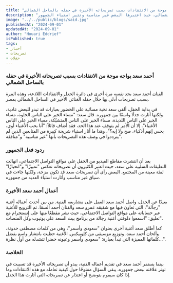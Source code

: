```yaml
---
title: "أحمد سعد يواجه موجة من الانتقادات بسبب تصريحاته الأخيرة في حفله بالساحل الشمالي"
description: "تعرض الفنان أحمد سعد لانتقادات واسعة بعد تصريحاته المثيرة للجدل خلال حفله في الساحل الشمالي، حيث اعتبرها البعض غير مناسبة وتثير استياء الجمهور."
image: "../../public/blogs/said.jpg"
publishedAt: "2024-09-01"
updatedAt: "2024-09-01"
author: "Houari Eddrief" 
isPublished: true
tags: 
- أخبار 
- تصريحات 
- حفلات   
---
```


### أحمد سعد يواجه موجة من الانتقادات بسبب تصريحاته الأخيرة في حفله بالساحل الشمالي

الفنان أحمد سعد يجد نفسه مرة أخرى في دائرة الجدل والانتقادات اللاذعة، وهذه المرة بسبب تصريحات أدلى بها خلال حفله الغنائي الأخير في الساحل الشمالي بمصر.

في بداية الحفل، ألقى سعد تحية مسائية على الحضور بعبارات قد تبدو للبعض عادية، ولكنها أثارت جدلًا واسعًا بين جمهوره. قال سعد: "مساء الخير على الناس الحلوة، مساء الخير على الناس اللذيذة، مساء الخير على الناس المتشيّكة، مساء الخير على الناس الأغنياء". إلا أن الأمر لم يتوقف عند هذا الحد، فقد أضاف قائلاً: "أنا بحب الأغنياء أوي، بحس إنهم أذكياء، صح ولا إيه؟"، وهذا ما أثار استياء شريحة كبيرة من المتابعين الذين لم يترددوا في وصف هذه التصريحات بأنها "غير مناسبة" و"منافقة".

### ردود فعل الجمهور

بعد أن انتشرت مقاطع الفيديو من الحفل على مواقع التواصل الاجتماعي، انهالت التعليقات السلبية على سعد، حيث اعتبر الكثيرون أن تصريحاته تعكس "تمييزًا" و"انحيازًا" لفئة معينة من المجتمع. البعض رأى أن تصريحات سعد قد تكون مزحة، ولكنها جاءت في سياق غير مناسب وأثارت استياء العديد من جمهوره.

### أعمال أحمد سعد الأخيرة

بعيدًا عن الجدل، واصل أحمد سعد العمل على مشاريعه الفنية. من بين أحدث أعماله أغنية "رجالة"، التي تعاون فيها مع شقيقه عمرو سعد والفنان أحمد السقا. تم الترويج للأغنية عبر حساباته على مواقع التواصل الاجتماعي، حيث نشر مقطعًا منها على إنستجرام مع تعليق: "اسمعوا دلوقتي أغنية رجالة من برنامج بيت السعد على يوتيوب وكل المنصات".

كما أطلق سعد أغنية أخرى بعنوان "سعودي وأسمر"، وهي من كلمات مصطفى حدوتة، وألحان أحمد سعد، وتوزيع موسيقي من كلوبيكس. الأغنية حظيت بانتشار واسع بفضل كلماتها المميزة التي تبدأ بعبارة: "سعودي وأسمر وعيونه خضرا تتشدله من أول نظرة...".

### الخلاصة

بينما يستمر أحمد سعد في تقديم أعماله الفنية، يبدو أن تصريحاته الأخيرة قد تسببت في توتر علاقته ببعض جمهوره. يبقى السؤال مفتوحًا حول كيفية تعامله مع هذه الانتقادات وما إذا كان سيقوم بتوضيح أو اعتذار عن تصريحاته التي أثارت هذا الجدل.
